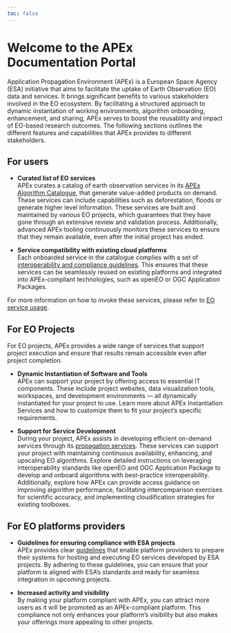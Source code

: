 ```yaml
---
toc: false
---
```


# Welcome to the APEx Documentation Portal

Application Propagation Environment (APEx) is a European Space Agency (ESA) initiative that aims to facilitate the uptake of Earth Observation (EO) data and services.
It brings significant benefits to various stakeholders involved in the EO ecosystem. By facilitating a structured approach to dynamic instantation of working environments, algorithm onboarding, enhancement, and sharing, APEx serves to boost the reusability and impact of EO-based research outcomes. The following sections outlines the different features and capabilities that APEx provides to different stakeholders.

## For users

* **Curated list of EO services** <br/>APEx curates a catalog of earth observation services in its [APEx Algorithm Catalogue](propagation/onboarding.md#apex-algorithm-catalogue), that generate value-added products on demand. These services can include capabilities such as deforestation, floods or generate higher level information. These services are built and maintained by various EO projects, which guarantees that they have gone through an extensive review and validation process. Additionally, advanced APEx tooling continuously monitors these services to ensure that they remain available, even after the initial project has ended.

* **Service compatibility with existing cloud platforms**<br/>Each onboarded service in the catalogue complies with a set of [interoperability and compliance guidelines](interoperability/algohosting.md). This ensures that these services can be seamlessly reused on existing platforms and integrated into APEx-compliant technologies, such as openEO or OGC Application Packages.

For more information on how to invoke these services, please refer to [EO service usage](./eo_service_usage.qmd).

## For EO Projects

For EO projects, APEx provides a wide range of services that support project execution and ensure that results remain accessible even after project completion.

* **Dynamic Instantiation of Software and Tools** <br/>APEx can support your project by offering access to essential IT components. These include project websites, data visualization tools, workspaces, and development environments — all dynamically instantiated for your project to use. Learn more about APEx Instantiation Services and how to customize them to fit your project’s specific requirements.

* **Support for Service Development** <br/>During your project, APEx assists in developing efficient on-demand services through its [propagation services](./propagation/index.qmd). These services can support your project with maintaining continuous availability, enhancing, and upscaling EO algorithms. Explore detailed instructions on leveraging interoperability standards like openEO and OGC Application Package to develop and onboard algorithms with best-practice interoperability. Additionally, explore how APEx can provide access guidance on improving algorithm performance, facilitating intercomparison exercises for scientific accuracy, and implementing cloudification strategies for existing toolboxes.

## For EO platforms providers

* **Guidelines for ensuring compliance with ESA projects**<br/> APEx provides clear [guidelines](interoperability/algohostingenv.md) that enable platform providers to prepare their systems for hosting and executing EO services developed by ESA projects. By adhering to these guidelines, you can ensure that your platform is aligned with ESA's standards and ready for seamless integration in upcoming projects.

* **Increased activity and visibility**<br/> By making your platform compliant with APEx, you can attract more users as it will be promoted as an APEx-compliant platform. This compliance not only enhances your platform's visibility but also makes your offerings more appealing to other projects.
